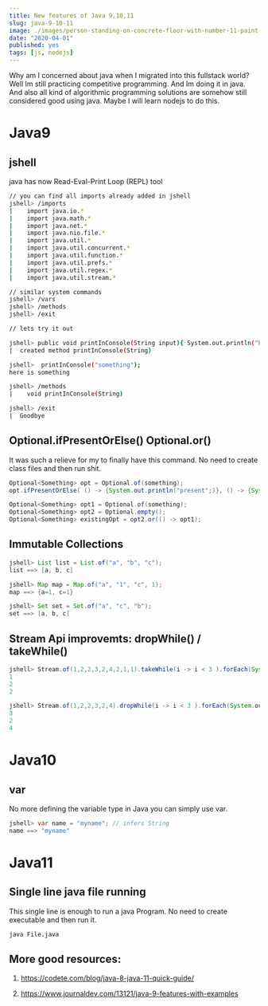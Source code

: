 ```yaml
---
title: New features of Java 9,10,11
slug: java-9-10-11
image: ./images/person-standing-on-concrete-floor-with-number-11-paint-1655998.jpg
date: "2020-04-01"
published: yes
tags: [js, nodejs]
---
```



Why am I concerned about java when I migrated into this fullstack world? Well Im still practicing competitive programming. And Im doing it in java. And also all kind of algorithmic programming solutions are somehow still considered good using java. Maybe I will learn nodejs to do this.

# Java9

## jshell

java has now Read-Eval-Print Loop (REPL) tool

<CodeDivWrapper>

```bash
// you can find all imports already added in jshell
jshell> /imports
|    import java.io.*
|    import java.math.*
|    import java.net.*
|    import java.nio.file.*
|    import java.util.*
|    import java.util.concurrent.*
|    import java.util.function.*
|    import java.util.prefs.*
|    import java.util.regex.*
|    import java.util.stream.*

// similar system commands
jshell> /vars
jshell> /methods
jshell> /exit

// lets try it out

jshell> public void printInConsole(String input){ System.out.println("here is " + input); }
|  created method printInConsole(String)

jshell>  printInConsole("something");
here is something

jshell> /methods
|    void printInConsole(String)

jshell> /exit
|  Goodbye
```

</CodeDivWrapper>

## Optional.ifPresentOrElse() Optional.or()

It was such a relieve for my to finally have this command. No need to create class files and then run shit.

<CodeDivWrapper>

```java
Optional<Something> opt = Optional.of(something);
opt.ifPresentOrElse( () -> {System.out.println("present";)}, () -> {System.out.println("absent";)} )
```

</CodeDivWrapper>

<CodeDivWrapper>

```java
Optional<Something> opt1 = Optional.of(something);
Optional<Something> opt2 = Optional.empty();
Optional<Something> existingOpt = opt2.or(() -> opt1);
```

</CodeDivWrapper>

## Immutable Collections

<CodeDivWrapper>

```java
jshell> List list = List.of("a", "b", "c");
list ==> [a, b, c]

jshell> Map map = Map.of("a", "1", "c", 1);
map ==> {a=1, c=1}

jshell> Set set = Set.of("a", "c", "b");
set ==> [a, b, c]
```

</CodeDivWrapper>

## Stream Api improvemts: dropWhile() / takeWhile()

<CodeDivWrapper>

```java
jshell> Stream.of(1,2,2,3,2,4,2,1,1).takeWhile(i -> i < 3 ).forEach(System.out::println);
1
2
2

jshell> Stream.of(1,2,2,3,2,4).dropWhile(i -> i < 3 ).forEach(System.out::println);
3
2
4
```

</CodeDivWrapper>

# Java10

## var

No more defining the variable type in Java you can simply use var.

<CodeDivWrapper>

```java
jshell> var name = "myname"; // infers String
name ==> "myname"
```

</CodeDivWrapper>

# Java11

## Single line java file running

This single line is enough to run a java Program. No need to create executable and then run it.

<CodeDivWrapper>

```bash
java File.java
```

</CodeDivWrapper>

## More good resources:

1. https://codete.com/blog/java-8-java-11-quick-guide/

2. https://www.journaldev.com/13121/java-9-features-with-examples
